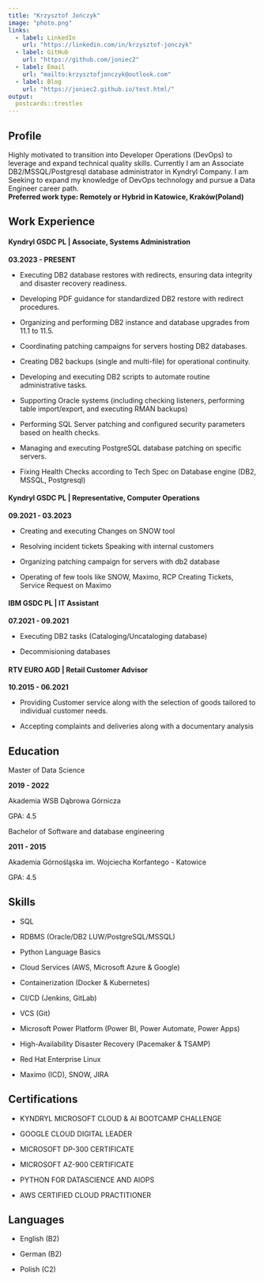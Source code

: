 ```yaml
---
title: "Krzysztof Jończyk"
image: "photo.png"
links:
  - label: LinkedIn
    url: "https://linkedin.com/in/krzysztof-jonczyk"
  - label: GitHub
    url: "https://github.com/joniec2"
  - label: Email
    url: "mailto:krzysztofjonczyk@outlook.com"
  - label: Blog
    url: "https://joniec2.github.io/test.html/"
output:
  postcards::trestles
---
```


## Profile

Highly motivated to transition into Developer Operations (DevOps) to leverage and expand technical quality skills. Currently I am an Associate DB2/MSSQL/Postgresql database administrator in Kyndryl Company. I am Seeking to expand my knowledge of DevOps technology and pursue a Data Engineer career path.\
**Preferred work type: Remotely or Hybrid in Katowice, Kraków(Poland)**

## Work Experience

#### Kyndryl GSDC PL \| Associate, Systems Administration

**03.2023 - PRESENT** 

-   Executing DB2 database restores with redirects, ensuring data integrity and disaster recovery readiness.

-   Developing PDF guidance for standardized DB2 restore with redirect procedures.

-   Organizing and performing DB2 instance and database upgrades from 11.1 to 11.5.

-   Coordinating patching campaigns for servers hosting DB2 databases.

-   Creating DB2 backups (single and multi-file) for operational continuity.

-   Developing and executing DB2 scripts to automate routine administrative tasks.

-   Supporting Oracle systems (including checking listeners, performing table import/export, and executing RMAN backups)

-   Performing SQL Server patching and configured security parameters based on health checks.

-   Managing and executing PostgreSQL database patching on specific servers.

-   Fixing Health Checks according to Tech Spec on Database engine (DB2, MSSQL, Postgresql)

#### Kyndryl GSDC PL \| Representative, Computer Operations

**09.2021 - 03.2023**

-   Creating and executing Changes on SNOW tool

-   Resolving incident tickets Speaking with internal customers

-   Organizing patching campaign for servers with db2 database

-   Operating of few tools like SNOW, Maximo, RCP Creating Tickets, Service Request on Maximo

#### IBM GSDC PL \| IT Assistant

**07.2021 - 09.2021**

-   Executing DB2 tasks (Cataloging/Uncataloging database)

-   Decommisioning databases

#### RTV EURO AGD \| Retail Customer Advisor

**10.2015 - 06.2021**

-   Providing Customer service along with the selection of goods tailored to individual customer needs.

-   Accepting complaints and deliveries along with a documentary analysis

## Education

Master of Data Science

**2019 - 2022**

Akademia WSB Dąbrowa Górnicza

GPA: 4.5

Bachelor of Software and database engineering

**2011 - 2015**

Akademia Górnośląska im. Wojciecha Korfantego - Katowice

GPA: 4.5

## Skills

-   SQL

-   RDBMS (Oracle/DB2 LUW/PostgreSQL/MSSQL)

-   Python Language Basics

-   Cloud Services (AWS, Microsoft Azure & Google)

-   Containerization (Docker & Kubernetes)

-   CI/CD (Jenkins, GitLab)

-   VCS (Git)

-   Microsoft Power Platform (Power BI, Power Automate, Power Apps)

-   High-Availability Disaster Recovery (Pacemaker & TSAMP)

-   Red Hat Enterprise Linux

-   Maximo (ICD), SNOW, JIRA

## Certifications

-   KYNDRYL MICROSOFT CLOUD & AI BOOTCAMP CHALLENGE

-   GOOGLE CLOUD DIGITAL LEADER

-   MICROSOFT DP-300 CERTIFICATE

-   MICROSOFT AZ-900 CERTIFICATE

-   PYTHON FOR DATASCIENCE AND AIOPS

-   AWS CERTIFIED CLOUD PRACTITIONER

## Languages

-   English (B2)

-   German (B2)

-   Polish (C2)
